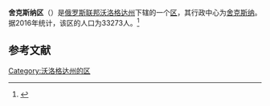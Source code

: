 {{Infobox Settlement
| official_name = 舍克斯纳区
| native_name = Шекснинский район
| image_flag =  Flag of Sheksninsky rayon (Vologda oblast).png
| image_shield =  Coat of Arms of Sheksna rayon (Vologda oblast).png
| image_map =  Location of Sheksninsky District (Vologda Oblast).svg
| settlement_type = [[区_(苏联)|区]]
| subdivision_type = [[国家|国家]]
| subdivision_type1 = [[州_(俄罗斯)|州]]
| subdivision_name = {{RUS}}
| subdivision_name1 = [[沃洛格达州|沃洛格达州]]
| seat_type = 行政中心
| seat = [[舍克斯纳|舍克斯纳]]
| population_as_of=2016
| population_footnotes = <ref name=stat />
| population_total = 33273
| timezone = [[莫斯科时间|MSK]]
| utc_offset = +3
}}
'''舍克斯纳区'''（{{lang-ru|Шекснинский район}}）是[[俄罗斯联邦|俄罗斯联邦]][[沃洛格达州|沃洛格达州]]下辖的一个[[区_(苏联)|区]]，其行政中心为[[舍克斯纳|舍克斯纳]]。据2016年统计，该区的人口为33273人。<ref name=stat>{{cite web | url = http://www.gks.ru/free_doc/doc_2016/bul_dr/mun_obr2016.rar | title = Численность населения Российской Федерации по муниципальным образованиям на 1 января 2016 года | language = ru | accessdate = 2016-12-21 | archive-date = 2019-05-13 | archive-url = https://web.archive.org/web/20190513150350/http://www.gks.ru/free_doc/doc_2016/bul_dr/mun_obr2016.rar | dead-url = no }}</ref>

== 参考文献 ==
{{reflist}}

{{Russia-stub}}

[[Category:沃洛格达州的区|Category:沃洛格达州的区]]